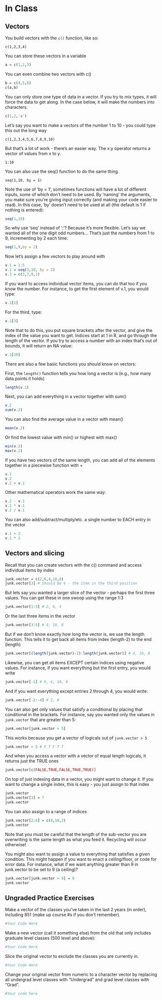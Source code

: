 In Class
=====================

Vectors
-------

You build vectors with the ```c()``` function, like so:

`c(1,2,3,4)`

You can store these vectors in a variable

```{r}
a = c(1,2,3)
```

You can even combine two vectors with c()
```{r}
b = c(4,5,6)
c(a,b)
```


You can only store one type of data in a vector.
If you try to mix types, it will force the data to get along.
In the case below, it will make the numbers into characters.

```{r}
c(1,2,'a')
```

Let's say you want to make a vectors of the number 1 to 10 - you could type this out the long way

`c(1,2,3,4,5,6,7,8,9,10)`

But that's a lot of work - there's an easier way.
The x:y operator returns a vector of values from x to y.

`1:10`

You can also use the seq() function to do the same thing.

`seq(1,10, by = 1)`

Note the use of 'by = 1',
sometimes functions will have a lot of different inputs, some of which don't need to be used.
By 'naming' the arguments, you make sure you're giving input correctly (and making your code easier to read).
In this case, 'by' doesn't need to be used at all (the default is 1 if nothing is entered):
```{r}
seq(1,10)
```

So why use 'seq' instead of ':'? Because it's more flexible.
Let's say we wanted all of the one digit odd numbers...
That's just the numbers from 1 to 9, incrementing by 2 each time:
```{r}
seq(1,9,by = 2)
```



Now let's assign a few vectors to play around with
```{r}
v.1 = 1:5
v.2 = seq(2,10, by = 2)
v.3 = c(3,7,9,1)
```

If you want to access individual vector items, you can do that too if you know the number.
For instance, to get the first element of v.1, you would type:
```{r}
v.1[1]
```

For the third, type:
```{r}
v.1[3]
```


Note that to do this, you put square brackets after the vector, and give the index of the value you want to get.
Indices start at 1 in R, and go through the length of the vector.
If you try to access a number with an index that's out of bounds, it will return an NA value:
```{r}
v.1[10]
```

There are also a few basic functions you should know on vectors:

First, the ```length()``` function tells you how long a vector is (e.g., how many data points it holds)
```{r}
length(v.1)
```

Next, you can add everything in a vector together with sum()
```{r}
v.2
sum(v.2)
```

You can also find the average value in a vector with mean()
```{r}
mean(v.2)
```

Or find the lowest value with min() or highest with max()
```{r}
min(v.2)
max(v.2)
```

If you have two vectors of the same length, you can add all of the elements together in a piecewise function with +
```{r}
v.1
v.2
v.2 + v.1
```

Other mathematical operators work the same way:
```{r}
v.2 - v.1
v.2 * v.1
v.2 / v.1
```

You can also add/subtract/multiply/etc. a single number to EACH entry in the vector
```{r}
v.1 + 2
v.1 * 2
```


Vectors and slicing
-------------------

Recall that you can create vectors with the c() command and access individual items by index
```{r}
junk.vector = c(2,6,4,10,8)
junk.vector[3] # Should be 4 - the item in the third position
```

But lets say you wanted a larger slice of the vector - perhaps the first three values.
You can get these in one swoop using the range 1:3
```{r}
junk.vector[1:3] # 2, 6, 4
```

Or the last three items in the vector
```{r}
junk.vector[3:5] # 4, 10, 8
```

But if we don't know exactly how long the vector is, we use the length function.
This tells it to get back all items from index (length-2) to the end (length)
```{r}
junk.vector[(length(junk.vector)-2):length(junk.vector)] # 4, 10, 8
```


Likewise, you can get all items EXCEPT certain indices using negative values.
For instance, if you want everything but the first entry, you would write
```{r}
junk.vector[-1] # 6, 4, 10, 8
```

And if you want everything except entries 2 through 4, you would write:
```{r}
junk.vector[-2:-4] # 2, 8
```


You can also get only values that satisfy a conditional by placing that conditional in the brackets.
For instance, say you wanted only the values in ```junk.vector``` that are greater than 5:
```{r}
junk.vector[junk.vector > 5]
```

This works because you get a vector of logicals out of ```junk.vector > 5```

```{r}
junk.vector > 5 # F T F T T
```

And when you access a vector with a vector of equal length logicals, it returns just the TRUE ones
```{r}
junk.vector[c(FALSE,TRUE,FALSE,TRUE,TRUE)]
```

On top of just indexing data in a vector, you might want to change it.
If you want to change a single index, this is easy - you just assign to that index
```{r}
junk.vector
junk.vector[3] = 7
junk.vector
```

You can also assign to a range of indices
```{r}
junk.vector[2:4] = c(8,10,2)
junk.vector
```

Note that you must be careful that the length of the sub-vector you are overwriting is the same length as what you feed it.
Recycling will occur otherwise!

You might also want to assign a value to everything that satisfies a given condition.
This might happen if you want to enact a ceiling/floor, or code for error data.
For instance, what if we want anything greater than 9 in junk.vector to be set to 9 (a ceiling)?
```{r}
junk.vector[junk.vector > 9] = 9
junk.vector
```

Ungraded Practice Exercises
------------------------
Make a vector of the classes you've taken in the last 2 years (in order), including 851 (make up course #s if you don't remember).
```{r}
#Your Code Here
```

Make a new vector (call it something else) from the old that only includes graduate level classes (500 level and above):
```{r}
#Your Code Here
```

Slice the original vector to exclude the classes you are currently in.
```{r}
#Your Code Here
```

Change your original vector from numeric to a character vector by replacing all undergrad level classes with "Undergrad" and grad level classes with "Grad".
```{r}
#Your code here
```

